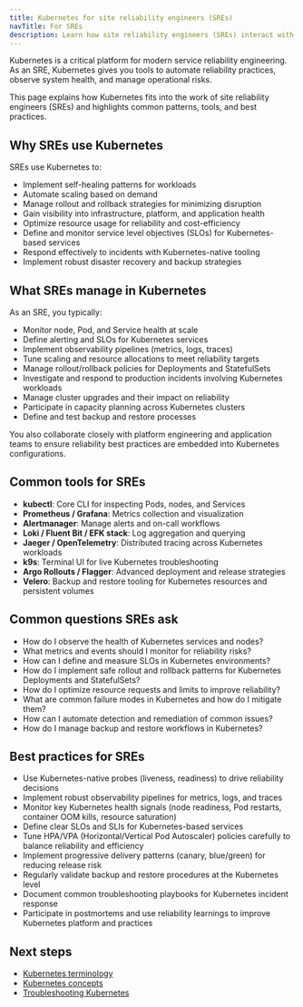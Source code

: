 ```yaml
---
title: Kubernetes for site reliability engineers (SREs)
navTitle: For SREs
description: Learn how site reliability engineers (SREs) interact with Kubernetes to ensure availability, reliability, and performance of services.
---
```


Kubernetes is a critical platform for modern service reliability engineering. As an SRE, Kubernetes gives you tools to automate reliability practices, observe system health, and manage operational risks.

This page explains how Kubernetes fits into the work of site reliability engineers (SREs) and highlights common patterns, tools, and best practices.

## Why SREs use Kubernetes

SREs use Kubernetes to:

-   Implement self-healing patterns for workloads
-   Automate scaling based on demand
-   Manage rollout and rollback strategies for minimizing disruption
-   Gain visibility into infrastructure, platform, and application health
-   Optimize resource usage for reliability and cost-efficiency
-   Define and monitor service level objectives (SLOs) for Kubernetes-based services
-   Respond effectively to incidents with Kubernetes-native tooling
-   Implement robust disaster recovery and backup strategies

## What SREs manage in Kubernetes

As an SRE, you typically:

-   Monitor node, Pod, and Service health at scale
-   Define alerting and SLOs for Kubernetes services
-   Implement observability pipelines (metrics, logs, traces)
-   Tune scaling and resource allocations to meet reliability targets
-   Manage rollout/rollback policies for Deployments and StatefulSets
-   Investigate and respond to production incidents involving Kubernetes workloads
-   Manage cluster upgrades and their impact on reliability
-   Participate in capacity planning across Kubernetes clusters
-   Define and test backup and restore processes

You also collaborate closely with platform engineering and application teams to ensure reliability best practices are embedded into Kubernetes configurations.

## Common tools for SREs

-   **kubectl**: Core CLI for inspecting Pods, nodes, and Services
-   **Prometheus / Grafana**: Metrics collection and visualization
-   **Alertmanager**: Manage alerts and on-call workflows
-   **Loki / Fluent Bit / EFK stack**: Log aggregation and querying
-   **Jaeger / OpenTelemetry**: Distributed tracing across Kubernetes workloads
-   **k9s**: Terminal UI for live Kubernetes troubleshooting
-   **Argo Rollouts / Flagger**: Advanced deployment and release strategies
-   **Velero**: Backup and restore tooling for Kubernetes resources and persistent volumes

## Common questions SREs ask

-   How do I observe the health of Kubernetes services and nodes?
-   What metrics and events should I monitor for reliability risks?
-   How can I define and measure SLOs in Kubernetes environments?
-   How do I implement safe rollout and rollback patterns for Kubernetes Deployments and StatefulSets?
-   How do I optimize resource requests and limits to improve reliability?
-   What are common failure modes in Kubernetes and how do I mitigate them?
-   How can I automate detection and remediation of common issues?
-   How do I manage backup and restore workflows in Kubernetes?

## Best practices for SREs

-   Use Kubernetes-native probes (liveness, readiness) to drive reliability decisions
-   Implement robust observability pipelines for metrics, logs, and traces
-   Monitor key Kubernetes health signals (node readiness, Pod restarts, container OOM kills, resource saturation)
-   Define clear SLOs and SLIs for Kubernetes-based services
-   Tune HPA/VPA (Horizontal/Vertical Pod Autoscaler) policies carefully to balance reliability and efficiency
-   Implement progressive delivery patterns (canary, blue/green) for reducing release risk
-   Regularly validate backup and restore procedures at the Kubernetes level
-   Document common troubleshooting playbooks for Kubernetes incident response
-   Participate in postmortems and use reliability learnings to improve Kubernetes platform and practices

## Next steps

-   [Kubernetes terminology](/portal/kubernetes/learn/explained/terminology)
-   [Kubernetes concepts](/portal/kubernetes/learn/explained/kubernetes-concepts)
-   [Troubleshooting Kubernetes](/portal/kubernetes/learn/how-to/troubleshooting-on-kubernetes/)

